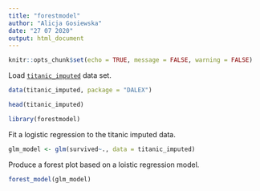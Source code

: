 ```yaml
---
title: "forestmodel"
author: "Alicja Gosiewska"
date: "27 07 2020"
output: html_document
---
```


```r
knitr::opts_chunk$set(echo = TRUE, message = FALSE, warning = FALSE)
```



Load [`titanic_imputed`](https://modeloriented.github.io/DALEX/reference/titanic.html) data set.

```r
data(titanic_imputed, package = "DALEX")

head(titanic_imputed)
```

```r
library(forestmodel)
```


Fit a logistic regression to the titanic imputed data.

```r
glm_model <- glm(survived~., data = titanic_imputed)
```

Produce a forest plot based on a loistic regression model.


```r
forest_model(glm_model)
```






